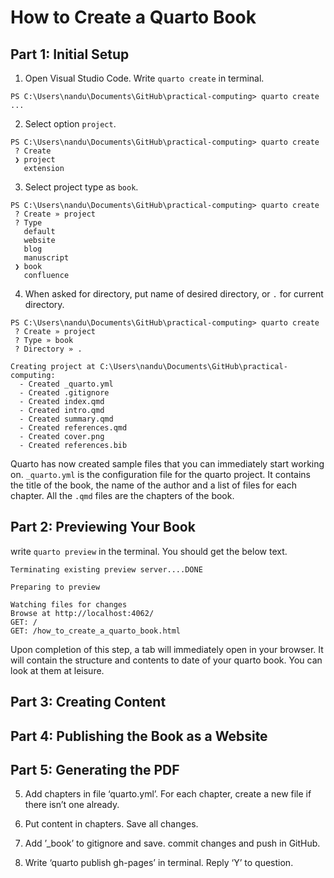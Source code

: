# How to Create a Quarto Book

## Part 1: Initial Setup

1. Open Visual Studio Code. Write `quarto create` in terminal.

```
PS C:\Users\nandu\Documents\GitHub\practical-computing> quarto create
...
```

2. Select option `project`.

```
PS C:\Users\nandu\Documents\GitHub\practical-computing> quarto create
 ? Create
 ❯ project
   extension
```

3. Select project type as `book`.

```
PS C:\Users\nandu\Documents\GitHub\practical-computing> quarto create
 ? Create » project
 ? Type
   default
   website
   blog
   manuscript
 ❯ book
   confluence
```

4. When asked for directory, put name of desired directory, or `.` for current directory.

```
PS C:\Users\nandu\Documents\GitHub\practical-computing> quarto create
 ? Create » project
 ? Type » book
 ? Directory » .

Creating project at C:\Users\nandu\Documents\GitHub\practical-computing:
  - Created _quarto.yml
  - Created .gitignore
  - Created index.qmd
  - Created intro.qmd
  - Created summary.qmd
  - Created references.qmd
  - Created cover.png
  - Created references.bib
```
Quarto has now created sample files that you can immediately start working on.
`_quarto.yml` is the configuration file for the quarto project.
It contains the title of the book, the name of the author and a list of files for each chapter.
All the `.qmd` files are the chapters of the book.

## Part 2: Previewing Your Book

write `quarto preview` in the terminal. You should get the below text.

```
Terminating existing preview server....DONE

Preparing to preview

Watching files for changes
Browse at http://localhost:4062/
GET: /
GET: /how_to_create_a_quarto_book.html
```
Upon completion of this step, a tab will immediately open in your browser.
It will contain the structure and contents to date of your quarto book.
You can look at them at leisure.

## Part 3: Creating Content

## Part 4: Publishing the Book as a Website

## Part 5: Generating the PDF
5. Add chapters in file 'quarto.yml'. For each chapter, create a new file if there isn't one already.

6. Put content in chapters. Save all changes.

7. Add '_book' to gitignore and save. commit changes and push in GitHub.

8. Write 'quarto publish gh-pages' in terminal. Reply 'Y' to question.